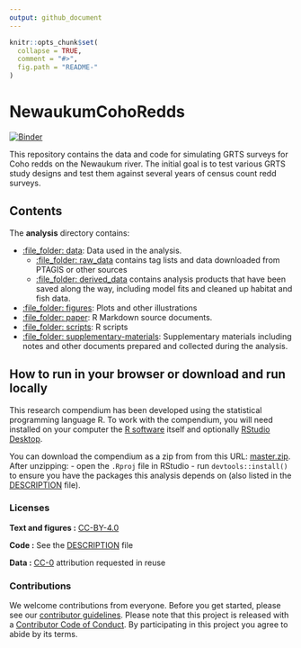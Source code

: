 ```yaml
---
output: github_document
---
```


<!-- README.md is generated from README.Rmd. Please edit that file -->

```r
knitr::opts_chunk$set(
  collapse = TRUE,
  comment = "#>",
  fig.path = "README-"
)
```

# NewaukumCohoRedds

[![Binder](https://mybinder.org/badge_logo.svg)](https://mybinder.org/v2/gh/KevinSee/NewaukumCohoRedds/master?urlpath=rstudio)

This repository contains the data and code for simulating GRTS surveys for Coho redds on the Newaukum river. The initial goal is to test various GRTS study designs and test them against several years of census count redd surveys.


## Contents

The **analysis** directory contains:

  - [:file\_folder: data](/analysis/data): Data used in the analysis.
      * [:file\_folder: raw_data](/analysis/data/raw_data) contains tag lists and data downloaded from PTAGIS or other sources
      * [:file\_folder: derived_data](/analysis/data/derived_data) contains analysis products that have been saved along the way, including model fits and cleaned up habitat and fish data.
  - [:file\_folder: figures](/analysis/figures): Plots and other
    illustrations
  - [:file\_folder: paper](/analysis/paper): R Markdown source documents.
  - [:file\_folder: scripts](/analysis/scripts): R scripts    
  - [:file\_folder:
    supplementary-materials](/analysis/supplementary-materials):
    Supplementary materials including notes and other documents
    prepared and collected during the analysis.

## How to run in your browser or download and run locally

This research compendium has been developed using the statistical programming
language R. To work with the compendium, you will need
installed on your computer the [R software](https://cloud.r-project.org/)
itself and optionally [RStudio Desktop](https://rstudio.com/products/rstudio/download/).

You can download the compendium as a zip from from this URL:
[master.zip](/archive/master.zip). After unzipping:
- open the `.Rproj` file in RStudio
- run `devtools::install()` to ensure you have the packages this analysis depends on (also listed in the
[DESCRIPTION](/DESCRIPTION) file).

### Licenses

**Text and figures :**  [CC-BY-4.0](http://creativecommons.org/licenses/by/4.0/)

**Code :** See the [DESCRIPTION](DESCRIPTION) file

**Data :** [CC-0](http://creativecommons.org/publicdomain/zero/1.0/) attribution requested in reuse

### Contributions

We welcome contributions from everyone. Before you get started, please see our [contributor guidelines](CONTRIBUTING.md). Please note that this project is released with a [Contributor Code of Conduct](CONDUCT.md). By participating in this project you agree to abide by its terms.

